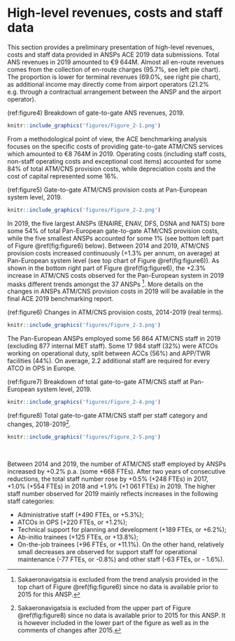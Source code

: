 # High-level revenues, costs and staff data {#high}

This section provides a preliminary presentation of high-level revenues, costs and staff data provided in ANSPs ACE 2019 data submissions. Total ANS revenues in 2019 amounted to €9 644M. Almost all en-route revenues comes from the collection of en-route charges (95.7%, see left pie chart). The proportion is lower for terminal revenues (69.0%, see right pie chart), as additional income may directly come from airport operators (21.2% e.g. through a contractual arrangement between the ANSP and the airport operator).

(ref:figure4) Breakdown of gate-to-gate ANS revenues, 2019.

```r
knitr::include_graphics('figures/Figure_2-1.png')
```

From a methodological point of view, the ACE benchmarking analysis focuses on the specific costs of providing gate-to-gate ATM/CNS services which amounted to €8 764M in 2019. Operating costs (including staff costs, non-staff operating costs and exceptional cost items) accounted for some 84% of total ATM/CNS provision costs, while depreciation costs and the cost of capital represented some 16%.

(ref:figure5) Gate-to-gate ATM/CNS provision costs at Pan-European system level, 2019.

```r
knitr::include_graphics('figures/Figure_2-2.png')
```

In 2019, the five largest ANSPs (ENAIRE, ENAV, DFS, DSNA and NATS) bore some 54% of total Pan-European gate-to-gate ATM/CNS provision costs, while the five smallest ANSPs accounted for some 1% (see bottom left part of Figure \@ref(fig:figure6) below). Between 2014 and 2019, ATM/CNS provision costs increased continuously (+1.3% per annum, on average) at Pan-European system level (see top chart of Figure \@ref(fig:figure6)). As shown in the bottom right part of Figure \@ref(fig:figure6), the +2.3% increase in ATM/CNS costs observed for the Pan-European system in 2019 masks different trends amongst the 37 ANSPs [^high-level-revenues-costs-and-staff-data-1]. More details on the changes in ANSPs ATM/CNS provision costs in 2019 will be available in the final ACE 2019 benchmarking report.

[^high-level-revenues-costs-and-staff-data-1]: Sakaeronavigatsia is excluded from the trend analysis provided in the top chart of Figure \@ref(fig:figure6) since no data is available prior to 2015 for this ANSP.

(ref:figure6) Changes in ATM/CNS provision costs, 2014-2019 (real terms).

```r
knitr::include_graphics('figures/Figure_2-3.png')
```

The Pan-European ANSPs employed some 56 864 ATM/CNS staff in 2019 (excluding 877 internal MET staff). Some 17 984 staff (32%) were ATCOs working on operational duty, split between ACCs (56%) and APP/TWR facilities (44%). On average, 2.2 additional staff are required for every ATCO in OPS in Europe.

(ref:figure7) Breakdown of total gate-to-gate ATM/CNS staff at Pan-European system level, 2019.

```r
knitr::include_graphics('figures/Figure_2-4.png')
```

(ref:figure8) Total gate-to-gate ATM/CNS staff per staff category and changes, 2018-2019[^high-level-revenues-costs-and-staff-data-2].

[^high-level-revenues-costs-and-staff-data-2]: Sakaeronavigatsia is excluded from the upper part of Figure \@ref(fig:figure8) since no data is available prior to 2015 for this ANSP. It is however included in the lower part of the figure as well as in the comments of changes after 2015.

::: {.cols data-latex=""}
::: {.col data-latex="{0.55\\textwidth}"}
```r
knitr::include_graphics('figures/Figure_2-5.png')
```
:::

::: {.col data-latex="{0.05\\textwidth}"}
  <!-- an empty Div (with a white space), serving as
a column separator -->
:::

::: {.col data-latex="{0.4\\textwidth}"}
Between 2014 and 2019, the number of ATM/CNS staff employed by ANSPs increased by +0.2% p.a. (some +668 FTEs). After two years of consecutive reductions, the total staff number rose by +0.5% (+248 FTEs) in 2017, +1.0% (+554 FTEs) in 2018 and +1.9% (+1 061 FTEs) in 2019. The higher staff number observed for 2019 mainly reflects increases in the following staff categories:

-   Administrative staff (+490 FTEs, or +5.3%);
-   ATCOs in OPS (+220 FTEs, or +1.2%);
-   Technical support for planning and development (+189 FTEs, or +6.2%);
-   Ab-initio trainees (+125 FTEs, or +13.8%);
-   On-the-job trainees (+96 FTEs, or +11.1%). On the other hand, relatively small decreases are observed for support staff for operational maintenance (-77 FTEs, or -0.8%) and other staff (-63 FTEs, or - 1.6%).
:::
:::
